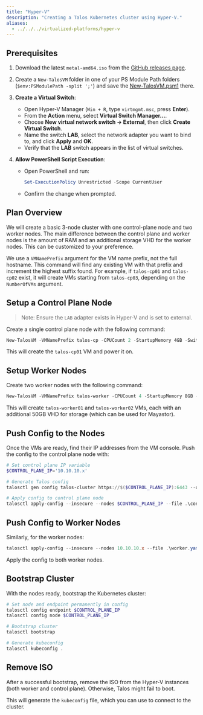 ```yaml
---
title: "Hyper-V"
description: "Creating a Talos Kubernetes cluster using Hyper-V."
aliases:
  - ../../../virtualized-platforms/hyper-v
---
```


## Prerequisites

1. Download the latest `metal-amd64.iso` from the [GitHub releases page](https://github.com/siderolabs/talos/releases).
2. Create a `New-TalosVM` folder in one of your PS Module Path folders (`$env:PSModulePath -split ';'`) and save the [New-TalosVM.psm1](https://github.com/nebula-it/New-TalosVM/blob/main/Talos/1.0.0/Talos.psm1) there.
3. **Create a Virtual Switch**:
   - Open Hyper-V Manager (`Win + R`, type `virtmgmt.msc`, press **Enter**).
   - From the **Action** menu, select **Virtual Switch Manager...**.
   - Choose **New virtual network switch → External**, then click **Create Virtual Switch**.
   - Name the switch **LAB**, select the network adapter you want to bind to, and click **Apply** and **OK**.
   - Verify that the **LAB** switch appears in the list of virtual switches.

4. **Allow PowerShell Script Execution**: 
    - Open PowerShell and run:
      ```powershell
      Set-ExecutionPolicy Unrestricted -Scope CurrentUser
      ```
    - Confirm the change when prompted.
    
## Plan Overview

We will create a basic 3-node cluster with one control-plane node and two worker nodes.
The main difference between the control plane and worker nodes is the amount of RAM and an additional storage VHD for the worker nodes.
This can be customized to your preference.

We use a `VMNamePrefix` argument for the VM name prefix, not the full hostname.
This command will find any existing VM with that prefix and increment the highest suffix found.
For example, if `talos-cp01` and `talos-cp02` exist, it will create VMs starting from `talos-cp03`, depending on the `NumberOfVMs` argument.

## Setup a Control Plane Node

> Note: Ensure the `LAB` adapter exists in Hyper-V and is set to external.

Create a single control plane node with the following command:

```powershell
New-TalosVM -VMNamePrefix talos-cp -CPUCount 2 -StartupMemory 4GB -SwitchName LAB -TalosISOPath C:\ISO\metal-amd64.iso -NumberOfVMs 1 -VMDestinationBasePath 'D:\Virtual Machines\Test VMs\Talos'
```

This will create the `talos-cp01` VM and power it on.

## Setup Worker Nodes

Create two worker nodes with the following command:

```powershell
New-TalosVM -VMNamePrefix talos-worker -CPUCount 4 -StartupMemory 8GB -SwitchName LAB -TalosISOPath C:\ISO\metal-amd64.iso -NumberOfVMs 2 -VMDestinationBasePath 'D:\Virtual Machines\Test VMs\Talos' -StorageVHDSize 50GB
```

This will create `talos-worker01` and `talos-worker02` VMs, each with an additional 50GB VHD for storage (which can be used for Mayastor).

## Push Config to the Nodes

Once the VMs are ready, find their IP addresses from the VM console.
Push the config to the control plane node with:

```powershell
# Set control plane IP variable
$CONTROL_PLANE_IP='10.10.10.x'

# Generate Talos config
talosctl gen config talos-cluster https://$($CONTROL_PLANE_IP):6443 --output-dir .

# Apply config to control plane node
talosctl apply-config --insecure --nodes $CONTROL_PLANE_IP --file .\controlplane.yaml
```

## Push Config to Worker Nodes

Similarly, for the worker nodes:

```powershell
talosctl apply-config --insecure --nodes 10.10.10.x --file .\worker.yaml
```

Apply the config to both worker nodes.

## Bootstrap Cluster

With the nodes ready, bootstrap the Kubernetes cluster:

```powershell
# Set node and endpoint permanently in config
talosctl config endpoint $CONTROL_PLANE_IP
talosctl config node $CONTROL_PLANE_IP

# Bootstrap cluster
talosctl bootstrap

# Generate kubeconfig
talosctl kubeconfig .
```

## Remove ISO

After a successful bootstrap, remove the ISO from the Hyper-V instances (both worker and control plane).
Otherwise, Talos might fail to boot.

This will generate the `kubeconfig` file, which you can use to connect to the cluster.
